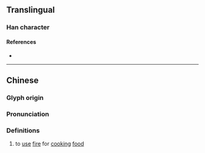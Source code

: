 {{character info}}
==Translingual==

===Han character===
{{Han char|rn=86|rad=火|as=08|sn=12|four=|canj=FHWJ|ids=⿰火卑}}

====References====
* {{Han ref|kx=0675.150|dkj=19151|hdz=32209.160|uh=7137|ud=28983}}

----

==Chinese==
{{zh-forms}}

===Glyph origin===
{{Han etym}}

===Pronunciation===
{{zh-pron
|m=pí
|c=pei4
|mc=y
|oc=y
|ma=
|cat=v
}}

===Definitions===
{{zh-hanzi}}

# to [[use]] [[fire]] for [[cooking]] [[food]]

{{zh-cat|Cooking}}